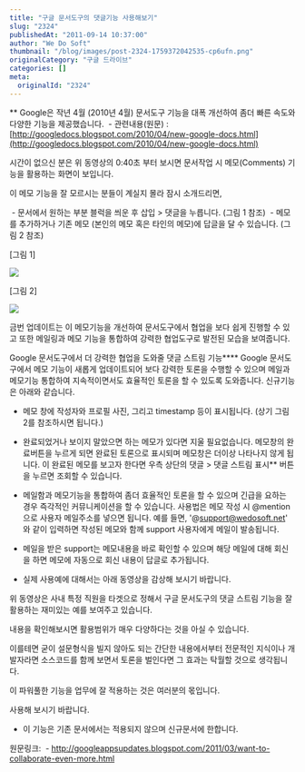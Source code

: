 ```yaml
---
title: "구글 문서도구의 댓글기능 사용해보기"
slug: "2324"
publishedAt: "2011-09-14 10:37:00"
author: "We Do Soft"
thumbnail: "/blog/images/post-2324-1759372042535-cp6ufn.png"
originalCategory: "구글 드라이브"
categories: []
meta:
  originalId: "2324"
---
```


**
Google은 작년 4월 (2010년 4월) 문서도구 기능을 대폭 개선하여 좀더 빠른 속도와 다양한 기능을 제공했습니다.
 - 관련내용(원문) : [http://googledocs.blogspot.com/2010/04/new-google-docs.html](http://googledocs.blogspot.com/2010/04/new-google-docs.html)

시간이 없으신 분은 위 동영상의 0:40초 부터 보시면 문서작업 시 메모(Comments) 기능을 활용하는 화면이 보입니다.

이 메모 기능을 잘 모르시는 분들이 계실지 몰라 잠시 소개드리면,

 - 문서에서 원하는 부분 블럭을 씌운 후 삽입 > 댓글을 누릅니다. (그림 1 참조)
 - 메모를 추가하거나 기존 메모 (본인의 메모 혹은 타인의 메모)에 답글을 달 수 있습니다. (그림 2 참조)

[그림 1]

[
![](/blog/images/post-2324-1759372042535-cp6ufn.png)
](http://3.bp.blogspot.com/-tMZTZS77k5k/TnAECdOKVcI/AAAAAAAAADk/DkqXFJQ5tHo/s1600/2011-09-14+%25EC%2598%25A4%25EC%25A0%2584+10-30-01.png)

[그림 2]

[
![](/blog/images/post-2324-1759372042625-u5fpjt.png)
](http://1.bp.blogspot.com/-GD2428--n1Q/TnAEDcZCl-I/AAAAAAAAADo/LBtTwTQ5hYA/s1600/2011-09-14+%25EC%2598%25A4%25EC%25A0%2584+10-31-12.png)

금번 업데이트는 이 메모기능을 개선하여 문서도구에서 협업을 보다 쉽게 진행할 수 있고 또한 메일링과 메모 기능을 통합하여 강력한 협업도구로 발전된 모습을 보여줍니다.

Google 문서도구에서 더 강력한 협업을 도와줄 댓글 스트림 기능****
Google 문서도구에서 메모 기능이 새롭게 업데이트되어 보다 강력한 토론을 수행할 수 있으며 메일과 메모기능 통합하여 지속적이면서도 효율적인 토론을 할 수 있도록 도와줍니다.
신규기능은 아래와 같습니다.

- 메모 창에 작성자와 프로필 사진, 그리고 timestamp 등이 표시됩니다. (상기 그림 2를 참조하시면 됩니다.)

- 완료되었거나 보이지 말았으면 하는 메모가 있다면 지울 필요없습니다. 메모창의 완료버튼을 누르게 되면 완료된 토론으로 표시되며 메모창은 더이상 나타나지 않게 됩니다.
이 완료된 메모를 보고자 한다면 우측 상단의 댓글 > 댓글 스트림 표시** 버튼을 누르면 조회할 수 있습니다.

- 메일함과 메모기능을 통합하여 좀더 효율적인 토론을 할 수 있으며 긴급을 요하는 경우 즉각적인 커뮤니케이션을 할 수 있습니다. 사용법은 메모 작성 시 @mention으로 사용자 메일주소를 넣으면 됩니다. 예를 들면, '@support@wedosoft.net' 와 같이 입력하면 작성된 메모와 함께 support 사용자에게 메일이 발송됩니다.

- 메일을 받은 support는 메모내용을 바로 확인할 수 있으며 해당 메일에 대해 회신을 하면 메모에 자동으로 회신 내용이 답글로 추가됩니다.

- 실제 사용예에 대해서는 아래 동영상을 감상해 보시기 바랍니다.

위 동영상은 사내 특정 직원을 타겟으로 정해서 구글 문서도구의 댓글 스트림 기능을 잘 활용하는 재미있는 예를 보여주고 있습니다.

내용을 확인해보시면 활용범위가 매우 다양하다는 것을 아실 수 있습니다.

이를테면 굳이 설문형식을 빌지 않아도 되는 간단한 내용에서부터 전문적인 지식이나 개발자라면 소스코드를 함께 보면서 토론을 벌인다면 그 효과는 탁월할 것으로 생각됩니다.

이 파워풀한 기능을 업무에 잘 적용하는 것은 여러분의 몫입니다.

사용해 보시기 바랍니다.

* 이 기능은 기존 문서에서는 적용되지 않으며 신규문서에 한합니다.

원문링크:
 - http://googleappsupdates.blogspot.com/2011/03/want-to-collaborate-even-more.html

